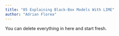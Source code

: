 ```yaml
---
title: "05 Explaining Black-Box Models With LIME"
author: "Adrian Florea"
---
```


::: callout-note
You can delete everything in here and start fresh.
:::
